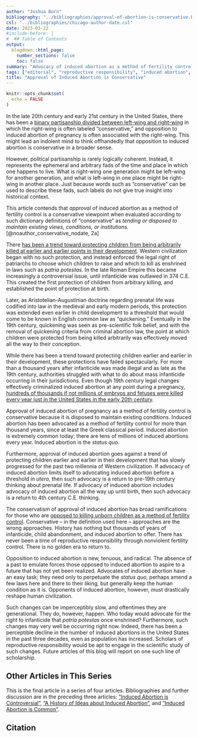 ```yaml
---
author: "Joshua Born"
bibliography: "../bibliographies/approval-of-abortion-is-conservative.bib"
csl: "../bibliographies/chicago-author-date.csl"
date: 2023-03-22
#include-before: |
#  ## Table of Contents
output:
  blogdown::html_page:
    number_sections: false
    toc: false
summary: "Advocacy of induced abortion as a method of fertility control is a conservative viewpoint."
tags: ["editorial", "reproductive responsibility", "induced abortion", "third-person"]
title: "Approval of Induced Abortion is Conservative"
---
```


```r
knitr::opts_chunk$set(
  echo = FALSE
)
```


In the late 20th century and early 21st century in the United States, there has been a [binary partisanship divided between left-wing and right-wing](/myth-of-left-and-right.html) in which the right-wing is often labeled "conservative," and opposition to induced abortion of pregnancy is often associated with the right-wing. This might lead an indolent mind to think offhandedly that opposition to induced abortion is conservative in a broader sense.

However, political partisanship is rarely logically coherent. Instead, it represents the ephemeral and arbitrary fads of the time and place in which one happens to live. What is right-wing one generation might be left-wing for another generation, and what is left-wing in one place might be right-wing in another place. Just because words such as "conservative" can be used to describe these fads, such labels do not give true insight into historical context.

This article contends that _approval_ of induced abortion as a method of fertility control is a conservative viewpoint when evaluated according to such dictionary definitions of "conservative" as _tending or disposed to maintain existing views, conditions, or institutions._ [@noauthor_conservative_nodate, 2a]

There [has been a trend toward protecting children from being arbitrarily killed at earlier and earlier points in their development](/history-of-ideas-about-induced-abortion.html). Western civilization began with no such protection, and instead enforced the legal right of patriarchs to choose which children to raise and which to kill as enshrined in laws such as _patria potestas._ In the late Roman Empire this became increasingly a controversial issue, until infanticide was outlawed in 374 C.E. This created the first protection of children from arbitrary killing, and established the point of protection at birth.

Later, as Aristotelian-Augustinian doctrine regarding prenatal life was codified into law in the medieval and early modern periods, this protection was extended even earlier in child development to a threshold that would come to be known in English common law as "quickening." Eventually in the 19th century, quickening was seen as pre-scientific folk belief, and with the removal of quickening criteria from criminal abortion law, the point at which children were protected from being killed arbitrarily was effectively moved all the way to their conception.

While there has been a trend toward protecting children earlier and earlier in their development, these protections have failed spectacularly. For more than a thousand years after infanticide was made illegal and as late as the 19th century, authorities struggled with what to do about mass infanticide occurring in their jurisdictions. Even though 19th century legal changes effectively criminalized induced abortion at any point during a pregnancy, [hundreds of thousands if not millions of embryos and fetuses were killed every year just in the United States in the early 20th century](/induced-abortion-is-common.html).

Approval of induced abortion of pregnancy as a method of fertility control is conservative because it is disposed to maintain existing conditions. Induced abortion has been advocated as a method of fertility control for more than thousand years, since at least the Greek classical period. Induced abortion is extremely common today; there are tens of millions of induced abortions every year. Induced abortion is the _status quo._

Furthermore, approval of induced abortion goes against a trend of protecting children earlier and earlier in their development that has slowly progressed for the past two millennia of Western civilization. If advocacy of induced abortion limits itself to advocating induced abortion before a threshold _in utero,_ then such advocacy is a return to pre-19th century thinking about prenatal life. If advocacy of induced abortion includes advocacy of induced abortion all the way up until birth, then such advocacy is a return to 4th century C.E. thinking.

The conservatism of approval of induced abortion has broad ramifications for those who are [opposed to killing unborn children as a method of fertility control](/induced-abortion-is-controversial.html). Conservative -- in the definition used here -- approaches are the wrong approaches. History has nothing but thousands of years of infanticide, child abandonment, and induced abortion to offer. There has never been a time of reproductive responsibility through nonviolent fertility control. There is no golden era to return to.

Opposition to induced abortion is new, tenuous, and radical. The absence of a past to emulate forces those opposed to induced abortion to aspire to a future that has not yet been realized. Advocates of induced abortion have an easy task; they need only to perpetuate the _status quo,_ perhaps amend a few laws here and there to their liking, but generally keep the human condition as it is. Opponents of induced abortion, however, must drastically reshape human civilization.

Such changes can be imperceptibly slow, and oftentimes they are generational. They do, however, happen. Who today would advocate for the right to infanticide that _patria potestas_ once enshrined? Furthermore, such changes may very well be occurring right now. Indeed, there has been a perceptible decline in the number of induced abortions in the United States in the past three decades, even as population has increased. Scholars of reproductive responsibility would be apt to engage in the scientific study of such changes. Future articles of this blog will report on one such line of scholarship.


## Other Articles in This Series

This is the final article in a series of four articles. Bibliographies and further discussion are in the preceding three articles: ["Induced Abortion is Controversial"](/induced-abortion-is-controversial.html), ["A History of Ideas about Induced Abortion"](/history-of-ideas-about-induced-abortion.html), and ["Induced Abortion is Common"](/induced-abortion-is-common.html).


## Citation

::: {#refs}
:::
